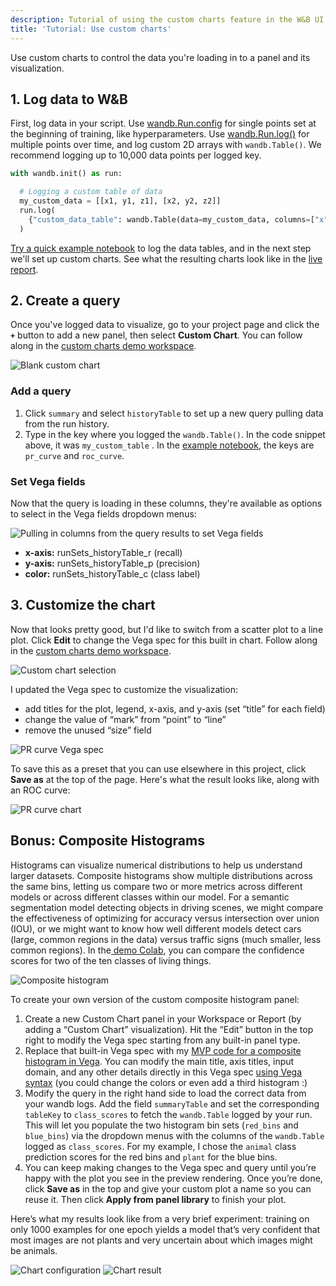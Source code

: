 ```yaml
---
description: Tutorial of using the custom charts feature in the W&B UI
title: 'Tutorial: Use custom charts'
---
```


Use custom charts to control the data you're loading in to a panel and its visualization.


## 1. Log data to W&B

First, log data in your script. Use [wandb.Run.config](/models/track/config/) for single points set at the beginning of training, like hyperparameters. Use [wandb.Run.log()](/models/track/log/) for multiple points over time, and log custom 2D arrays with `wandb.Table()`. We recommend logging up to 10,000 data points per logged key.

```python
with wandb.init() as run: 

  # Logging a custom table of data
  my_custom_data = [[x1, y1, z1], [x2, y2, z2]]
  run.log(
    {"custom_data_table": wandb.Table(data=my_custom_data, columns=["x", "y", "z"])}
  )
```

[Try a quick example notebook](https://bit.ly/custom-charts-colab) to log the data tables, and in the next step we'll set up custom charts. See what the resulting charts look like in the [live report](https://app.wandb.ai/demo-team/custom-charts/reports/Custom-Charts--VmlldzoyMTk5MDc).

## 2. Create a query

Once you've logged data to visualize, go to your project page and click the **`+`** button to add a new panel, then select **Custom Chart**. You can follow along in the [custom charts demo workspace](https://app.wandb.ai/demo-team/custom-charts).

<Frame>
    <img src="/images/app_ui/create_a_query.png" alt="Blank custom chart"  />
</Frame>

### Add a query

1. Click `summary` and select `historyTable` to set up a new query pulling data from the run history.
2. Type in the key where you logged the `wandb.Table()`. In the code snippet above, it was `my_custom_table` . In the [example notebook](https://bit.ly/custom-charts-colab), the keys are `pr_curve` and `roc_curve`.

### Set Vega fields

Now that the query is loading in these columns, they're available as options to select in the Vega fields dropdown menus:

<Frame>
    <img src="/images/app_ui/set_vega_fields.png" alt="Pulling in columns from the query results to set Vega fields"  />
</Frame>

* **x-axis:** runSets_historyTable_r (recall)
* **y-axis:** runSets_historyTable_p (precision)
* **color:** runSets_historyTable_c (class label)

## 3. Customize the chart

Now that looks pretty good, but I'd like to switch from a scatter plot to a line plot. Click **Edit** to change the Vega spec for this built in chart. Follow along in the [custom charts demo workspace](https://app.wandb.ai/demo-team/custom-charts).

<Frame>
    <img src="/images/general/custom-charts-1.png" alt="Custom chart selection"  />
</Frame>

I updated the Vega spec to customize the visualization:

* add titles for the plot, legend, x-axis, and y-axis (set “title” for each field)
* change the value of “mark” from “point” to “line”
* remove the unused “size” field

<Frame>
    <img src="/images/app_ui/customize_vega_spec_for_pr_curve.png" alt="PR curve Vega spec"  />
</Frame>

To save this as a preset that you can use elsewhere in this project, click **Save as** at the top of the page. Here's what the result looks like, along with an ROC curve:

<Frame>
    <img src="/images/general/custom-charts-2.png" alt="PR curve chart"  />
</Frame>

## Bonus: Composite Histograms

Histograms can visualize numerical distributions to help us understand larger datasets. Composite histograms show multiple distributions across the same bins, letting us compare two or more metrics across different models or across different classes within our model. For a semantic segmentation model detecting objects in driving scenes, we might compare the effectiveness of optimizing for accuracy versus intersection over union (IOU), or we might want to know how well different models detect cars (large, common regions in the data) versus traffic signs (much smaller, less common regions). In the[ demo Colab](https://bit.ly/custom-charts-colab), you can compare the confidence scores for two of the ten classes of living things.

<Frame>
    <img src="/images/app_ui/composite_histograms.png" alt="Composite histogram"  />
</Frame>

To create your own version of the custom composite histogram panel:

1. Create a new Custom Chart panel in your Workspace or Report (by adding a “Custom Chart” visualization). Hit the “Edit” button in the top right to modify the Vega spec starting from any built-in panel type.
2. Replace that built-in Vega spec with my [MVP code for a composite histogram in Vega](https://gist.github.com/staceysv/9bed36a2c0c2a427365991403611ce21). You can modify the main title, axis titles, input domain, and any other details directly in this Vega spec [using Vega syntax](https://vega.github.io/) (you could change the colors or even add a third histogram :)
3. Modify the query in the right hand side to load the correct data from your wandb logs. Add the field `summaryTable` and set the corresponding `tableKey` to `class_scores` to fetch the `wandb.Table` logged by your run. This will let you populate the two histogram bin sets (`red_bins` and `blue_bins`) via the dropdown menus with the columns of the `wandb.Table` logged as `class_scores`. For my example, I chose the `animal` class prediction scores for the red bins and `plant` for the blue bins.
4. You can keep making changes to the Vega spec and query until you’re happy with the plot you see in the preview rendering. Once you’re done, click **Save as** in the top and give your custom plot a name so you can reuse it. Then click **Apply from panel library** to finish your plot.

Here’s what my results look like from a very brief experiment: training on only 1000 examples for one epoch yields a model that’s very confident that most images are not plants and very uncertain about which images might be animals.

<Frame>
    <img src="/images/general/custom-charts-3.png" alt="Chart configuration"  />
</Frame>

<Frame>
    <img src="/images/general/custom-charts-4.png" alt="Chart result"  />
</Frame>